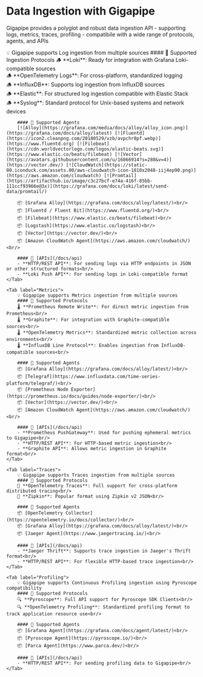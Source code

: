 
# Data Ingestion with Gigapipe

Gigapipe provides a polyglot and robust data ingestion API - supporting logs, metrics, traces, profiling - compatibile with a wide range of protocols, agents, and APIs

<Tabs>
    <Tab label="Logs">
        💡 Gigapipe supports Log ingestion from multiple sources
        #### 📍 Supported Ingestion Protocols
        🪵 **Loki**: Ready for integration with Grafana Loki-compatible sources<br/>
        🪵 **OpenTelemetry Logs**: For cross-platform, standardized logging<br/>
        🪵 **InfluxDB**: Supports log ingestion from InfluxDB sources<br/>
        🪵 **Elastic**: For structured log ingestion compatible with Elastic Stack<br/>
        🪵 **Syslog**: Standard protocol for Unix-based systems and network devices<br/>

        #### 📍 Supported Agents
        [![Alloy](https://grafana.com/media/docs/alloy/alloy_icon.png)](https://grafana.com/docs/alloy/latest) [![Fluentd](https://icon2.cleanpng.com/20180529/vzb/avpchr8pf.webp)](https://www.fluentd.org) [![Filebeat](https://cdn.worldvectorlogo.com/logos/elastic-beats.svg)](https://www.elastic.co/beats/filebeat) [![Vector](https://avatars.githubusercontent.com/u/16866914?s=280&v=4)](https://vector.dev/) [![CloudWatch](https://static-00.iconduck.com/assets.00/aws-cloudwatch-icon-1810x2048-iij4ep90.png)](https://aws.amazon.com/cloudwatch) [![Promtail](https://artifacthub.io/image/c3c27bcf-e74a-416f-85bb-111ccf93966e@3x)](https://grafana.com/docs/loki/latest/send-data/promtail/)

        📦 [Grafana Alloy](https://grafana.com/docs/alloy/latest/)<br/>
        📦 [Fluentd / Fluent Bit](https://www.fluentd.org/)<br/>
        📦 [Filebeat](https://www.elastic.co/beats/filebeat)<br/>
        📦 [Logstash](https://www.elastic.co/logstash)<br/>
        📦 [Vector](https://vector.dev/)<br/>
        📦 [Amazon CloudWatch Agent](https://aws.amazon.com/cloudwatch/)<br/>

        #### 📍 [APIs](/docs/api)
        - **HTTP/REST API**: For sending logs via HTTP endpoints in JSON or other structured formats<br/>
        - **Loki Push API**: For sending logs in Loki-compatible format
    </Tab>

    <Tab label="Metrics">
        💡 Gigapipe supports Metrics ingestion from multiple sources
        #### 📍 Supported Protocols
        🌡️ **Prometheus Remote Write**: For direct metric ingestion from Prometheus<br/>
        🌡️ **Graphite**: For integration with Graphite-compatible sources<br/>
        🌡️ **OpenTelemetry Metrics**: Standardized metric collection across environments<br/>
        🌡️ **InfluxDB Line Protocol**: Enables ingestion from InfluxDB-compatible sources<br/>

        #### 📍 Supported Agents
        📦 [Grafana Alloy](https://grafana.com/docs/alloy/latest/)<br/>
        📦 [Telegraf](https://www.influxdata.com/time-series-platform/telegraf/)<br/>
        📦 [Prometheus Node Exporter](https://prometheus.io/docs/guides/node-exporter/)<br/>
        📦 [Vector](https://vector.dev/)<br/>
        📦 [Amazon CloudWatch Agent](https://aws.amazon.com/cloudwatch/)<br/>

        #### 📍 [APIs](/docs/api)
        - **Prometheus PushGateway**: Used for pushing ephemeral metrics to Gigapipe<br/>
        - **HTTP/REST API**: For HTTP-based metric ingestion<br/>
        - **Graphite API**: Allows metric ingestion in Graphite format<br/>
    </Tab>

    <Tab label="Traces">
        💡 Gigapipe supports Traces ingestion from multiple sources
        #### 📍 Supported Protocols
        👣 **OpenTelemetry Traces**: Full support for cross-platform distributed tracing<br/>
        👣 **Zipkin**: Popular format using Zipkin v2 JSON<br/>

        #### 📍 Supported Agents
        📦 [OpenTelemetry Collector](https://opentelemetry.io/docs/collector/)<br/>
        📦 [Grafana Alloy](https://grafana.com/docs/alloy/latest/)<br/>
        📦 [Jaeger Agent](https://www.jaegertracing.io/)<br/>

        #### 📍 [APIs](/docs/api)
        - **Jaeger Thrift**: Supports trace ingestion in Jaeger's Thrift format<br/>
        - **HTTP/REST API**: For flexible HTTP-based trace ingestion<br/>
    </Tab>

    <Tab label="Profiling">
        💡 Gigapipe supports Continuous Profiling ingestion using Pyroscope compatibility
        #### 📍 Supported Protocols
        🔍 **Pyroscope**: Full API support for Pyroscope SDK Clients<br/>
        🔍 **OpenTelemetry Profiling**: Standardized profiling format to track application resource use<br/>

        #### 📍 Supported Agents
        📦 [Grafana Agent](https://grafana.com/docs/agent/latest/)<br/>
        📦 [Pyroscope Agent](https://pyroscope.io/)<br/>
        📦 [Parca Agent](https://www.parca.dev/)<br/>

        #### 📍 [APIs](/docs/api)
        - **HTTP/REST API**: For sending profiling data to Gigapipe<br/>
    </Tab>
</Tabs>
